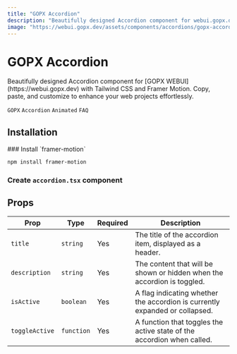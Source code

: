 ```yaml
---
title: "GOPX Accordion"
description: "Beautifully designed Accordion component for webui.gopx.dev with Tailwind CSS and Framer Motion. Copy, paste, and customize to enhance your web projects effortlessly."
image: "https://webui.gopx.dev/assets/components/accordions/gopx-accordion.png"
---
```




# GOPX Accordion

<p className="opacity-80 text-lg">Beautifully designed Accordion component for [GOPX WEBUI](https://webui.gopx.dev) with Tailwind CSS and Framer Motion. Copy, paste, and customize to enhance your web projects effortlessly.</p>

`GOPX` `Accordion` `Animated` `FAQ`

<ComponentPreview name="gopx-accordion-demo" />

## Installation

<Steps>
  ### Install `framer-motion`

  ```bash
  npm install framer-motion
  ```

  ### Create `accordion.tsx` component

  <ComponentSource name="accordion" />

</Steps>

## Props

| Prop          | Type     | Required | Description                                         |
|---------------|----------|----------|-----------------------------------------------------|
| `title`      | `string` | Yes      | The title of the accordion item, displayed as a header. |
| `description` | `string` | Yes      | The content that will be shown or hidden when the accordion is toggled. |
| `isActive`    | `boolean`| Yes      | A flag indicating whether the accordion is currently expanded or collapsed. |
| `toggleActive`| `function`| Yes     | A function that toggles the active state of the accordion when called. |
